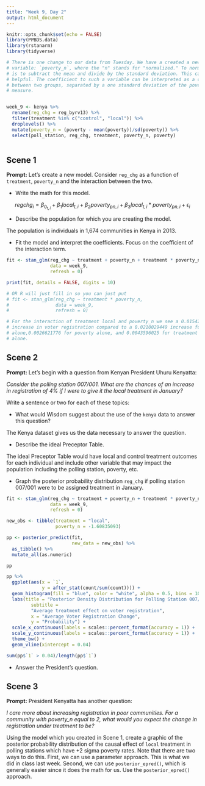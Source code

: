 ```yaml
---
title: "Week 9, Day 2"
output: html_document
---
```


```r
knitr::opts_chunk$set(echo = FALSE)
library(PPBDS.data)
library(rstanarm)
library(tidyverse)

# There is one change to our data from Tuesday. We have a created a new
# variable: `poverty_n`, where the "n" stands for "normalized." To normalize data
# is to subtract the mean and divide by the standard deviation. This can be
# helpful. The coefficient to such a variable can be interpreted as a comparison
# between two groups, separated by a one standard deviation of the poverty
# measure.


week_9 <- kenya %>% 
  rename(reg_chg = reg_byrv13) %>% 
  filter(treatment %in% c("control", "local")) %>% 
  droplevels() %>% 
  mutate(poverty_n = (poverty - mean(poverty))/sd(poverty)) %>% 
  select(poll_station, reg_chg, treatment, poverty_n, poverty)
  
```


## Scene 1

**Prompt:** Let's create a new model. Consider `reg_chg` as a function of `treatment`, `poverty_n` and the interaction between the two.

* Write the math for this model.

$$ regchg_i = \beta_0 _{t,i} + \beta_1 local_{t,i} + \beta_2 poverty_{pn,i} + \beta_3 local_{t,i} * poverty_{pn,i} + \epsilon_i$$

* Describe the population for which you are creating the model.

The population is individuals in 1,674 communities in Kenya in 2013.

* Fit the  model and interpret the coefficients. Focus on the coefficient of the interaction term.
```r
fit <- stan_glm(reg_chg ~ treatment + poverty_n + treatment * poverty_n,
                data = week_9,
                refresh = 0)

print(fit, details = FALSE, digits = 10)

# OR R will just fill in so you can just put 
# fit <- stan_glm(reg_chg ~ treatment * poverty_n,
#                 data = week_9,
#                 refresh = 0)

# For the interaction of treatment local and poverty_n we see a 0.0154260059
# increase in voter registration compared to a 0.0210029449 increase for local
# alone,0.0026621776 for poverty alone, and 0.0043596025 for treatment control
# alone.
```

## Scene 2

**Prompt:** Let's begin with a question from Kenyan President Uhuru Kenyatta:

*Consider the polling station 007/001. What are the chances of an increase in registration of 4% if I were to give it the local treatment in January?*

Write a sentence or two for each of these topics:

* What would Wisdom suggest about the use of the `kenya` data to answer this question?

The Kenya dataset gives us the data necessary to answer the question.     

* Describe the ideal Preceptor Table.

The ideal Preceptor Table would have local and control treatment outcomes for each individual and include other variable that may impact the population including the polling station, poverty, etc.  

* Graph the posterior probability distribution `reg_chg` if polling station 007/001 were to be assigned treatment in January.
```r
fit <- stan_glm(reg_chg ~ treatment + poverty_n + treatment * poverty_n,
                data = week_9,
                refresh = 0)

new_obs <- tibble(treatment = "local",
                  poverty_n = -1.60835093)

pp <- posterior_predict(fit, 
                        new_data = new_obs) %>%
  as_tibble() %>%
  mutate_all(as.numeric)

pp

pp %>%
  ggplot(aes(x = `1`,
             y = after_stat(count/sum(count)))) +
  geom_histogram(fill = "blue", color = "white", alpha = 0.5, bins = 100) +
  labs(title = "Posterior Density Distribution for Polling Station 007/001",
         subtitle = 
         "Average treatment effect on voter registration",
         x = "Average Voter Registration Change",
         y = "Probability") +
  scale_x_continuous(labels = scales::percent_format(accuracy = 1)) +
  scale_y_continuous(labels = scales::percent_format(accuracy = 1)) +
  theme_bw() +
  geom_vline(xintercept = 0.04)

sum(pp$`1` > 0.04)/length(pp$`1`)

```

* Answer the President's question.

 


## Scene 3


**Prompt:**  President Kenyatta has another question:

*I care more about increasing registration in poor communities. For a community with poverty_n equal to 2, what would you expect the change in registration under treatment to be?*

Using the model which you created in Scene 1, create a graphic of the posterior probability distribution of the causal effect of `local` treatment in polling stations which have +2 sigma poverty rates. Note that there are two ways to do this. First, we can use a parameter approach. This is what we did in class last week. Second, we can use `posterior_epred()`, which is generally easier since it does the math for us. Use the `posterior_epred()` approach. 



